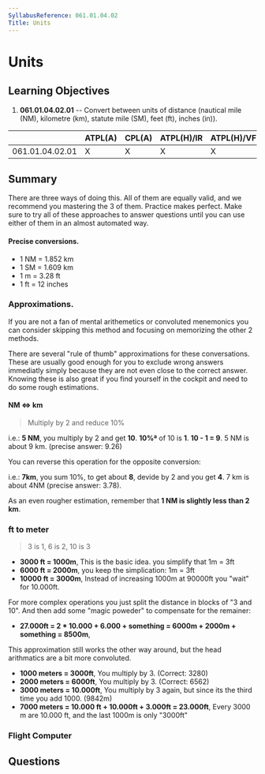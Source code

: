 ```yaml
---
SyllabusReference: 061.01.04.02
Title: Units
---
```


# Units

## Learning Objectives

1. **061.01.04.02.01** -- Convert between units of distance (nautical mile (NM),
   kilometre (km), statute mile (SM), feet (ft), inches (in)).

|                 | ATPL(A) | CPL(A) | ATPL(H)/IR | ATPL(H)/VFR | CPL(H) | IR  | CBIR(A) |
| --------------- | ------- | ------ | ---------- | ----------- | ------ | --- | ------- |
| 061.01.04.02.01 | X       | X      | X          | X           | X      |     |         |

## Summary

There are three ways of doing this. All of them are equally valid, and we
recommend you mastering the 3 of them. Practice makes perfect. Make sure to try
all of these approaches to answer questions until you can use either of them in
an almost automated way.

#### Precise conversions.

- 1 NM = 1.852 km
- 1 SM = 1.609 km
- 1 m = 3.28 ft
- 1 ft = 12 inches

### Approximations.

If you are not a fan of mental arithemetics or convoluted menemonics you can
consider skipping this method and focusing on memorizing the other 2 methods.

There are several "rule of thumb" approximations for these conversations. These
are usually good enough for you to exclude wrong answers immediatly simply
because they are not even close to the correct answer. Knowing these is also
great if you find yourself in the cockpit and need to do some rough estimations.

#### NM <=> km

> Multiply by 2 and reduce 10%

i.e.: **5 NM**, you multiply by 2 and get **10**. **10%ª** of 10 is **1**.
**10 - 1 = 9**. 5 NM is about 9 km. (precise answer: 9.26)

You can reverse this operation for the opposite conversion:

i.e.: **7km**, you sum 10%, to get about **8**, devide by 2 and you get **4**. 7
km is about 4NM (precise answer: 3.78).

As an even rougher estimation, remember that **1 NM is slightly less than 2
km**.

### ft to meter

> 3 is 1, 6 is 2, 10 is 3

- **3000 ft = 1000m**, This is the basic idea. you simplify that 1m = 3ft
- **6000 ft = 2000m**, you keep the simplication: 1m = 3ft
- **10000 ft = 3000m**, Instead of increasing 1000m at 90000ft you "wait" for
  10.000ft.

For more complex operations you just split the distance in blocks of "3 and 10".
And then add some "magic poweder" to compensate for the remainer:

- **27.000ft = 2 \* 10.000 + 6.000 + something = 6000m + 2000m + something =
  8500m**,

This approximation still works the other way around, but the head arithmatics
are a bit more convoluted.

- **1000 meters = 3000ft**, You multiply by 3. (Correct: 3280)
- **2000 meters = 6000ft**, You multiply by 3. (Correct: 6562)
- **3000 meters = 10.000ft**, You multiply by 3 again, but since its the third
  time you add 1000. (9842m)
- **7000 meters = 10.000 ft + 10.000ft + 3.000ft = 23.000ft**, Every 3000 m are
  10.000 ft, and the last 1000m is only "3000ft"

### Flight Computer

## Questions
